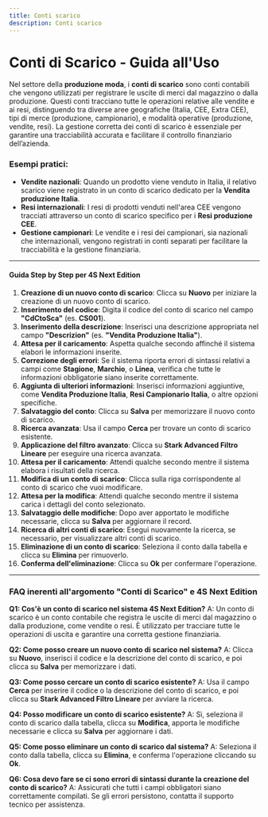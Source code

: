 ```yaml
---
title: Conti scarico
description: Conti scarico
---
```


# Conti di Scarico - Guida all'Uso

Nel settore della **produzione moda**, i **conti di scarico** sono conti contabili che vengono utilizzati per registrare le uscite di merci dal magazzino o dalla produzione. Questi conti tracciano tutte le operazioni relative alle vendite e ai resi, distinguendo tra diverse aree geografiche (Italia, CEE, Extra CEE), tipi di merce (produzione, campionario), e modalità operative (produzione, vendite, resi). La gestione corretta dei conti di scarico è essenziale per garantire una tracciabilità accurata e facilitare il controllo finanziario dell’azienda.

### Esempi pratici:

* **Vendite nazionali**: Quando un prodotto viene venduto in Italia, il relativo scarico viene registrato in un conto di scarico dedicato per la **Vendita produzione Italia**.
* **Resi internazionali**: I resi di prodotti venduti nell'area CEE vengono tracciati attraverso un conto di scarico specifico per i **Resi produzione CEE**.
* **Gestione campionari**: Le vendite e i resi dei campionari, sia nazionali che internazionali, vengono registrati in conti separati per facilitare la tracciabilità e la gestione finanziaria.

***

#### Guida Step by Step per 4S Next Edition

1. **Creazione di un nuovo conto di scarico**: Clicca su **Nuovo** per iniziare la creazione di un nuovo conto di scarico.
2. **Inserimento del codice**: Digita il codice del conto di scarico nel campo **"CdCtoSca"** (es. **CS001**).
3. **Inserimento della descrizione**: Inserisci una descrizione appropriata nel campo **"Descrizion"** (es. **"Vendita Produzione Italia"**).
4. **Attesa per il caricamento**: Aspetta qualche secondo affinché il sistema elabori le informazioni inserite.
5. **Correzione degli errori**: Se il sistema riporta errori di sintassi relativi a campi come **Stagione**, **Marchio**, o **Linea**, verifica che tutte le informazioni obbligatorie siano inserite correttamente.
6. **Aggiunta di ulteriori informazioni**: Inserisci informazioni aggiuntive, come **Vendita Produzione Italia**, **Resi Campionario Italia**, o altre opzioni specifiche.
7. **Salvataggio del conto**: Clicca su **Salva** per memorizzare il nuovo conto di scarico.
8. **Ricerca avanzata**: Usa il campo **Cerca** per trovare un conto di scarico esistente.
9. **Applicazione del filtro avanzato**: Clicca su **Stark Advanced Filtro Lineare** per eseguire una ricerca avanzata.
10. **Attesa per il caricamento**: Attendi qualche secondo mentre il sistema elabora i risultati della ricerca.
11. **Modifica di un conto di scarico**: Clicca sulla riga corrispondente al conto di scarico che vuoi modificare.
12. **Attesa per la modifica**: Attendi qualche secondo mentre il sistema carica i dettagli del conto selezionato.
13. **Salvataggio delle modifiche**: Dopo aver apportato le modifiche necessarie, clicca su **Salva** per aggiornare il record.
14. **Ricerca di altri conti di scarico**: Esegui nuovamente la ricerca, se necessario, per visualizzare altri conti di scarico.
15. **Eliminazione di un conto di scarico**: Seleziona il conto dalla tabella e clicca su **Elimina** per rimuoverlo.
16. **Conferma dell'eliminazione**: Clicca su **Ok** per confermare l'operazione.

***

### FAQ inerenti all'argomento "**Conti di Scarico"** e 4S Next Edition

**Q1: Cos'è un conto di scarico nel sistema 4S Next Edition?**
A: Un conto di scarico è un conto contabile che registra le uscite di merci dal magazzino o dalla produzione, come vendite o resi. È utilizzato per tracciare tutte le operazioni di uscita e garantire una corretta gestione finanziaria.

**Q2: Come posso creare un nuovo conto di scarico nel sistema?**
A: Clicca su **Nuovo**, inserisci il codice e la descrizione del conto di scarico, e poi clicca su **Salva** per memorizzare i dati.

**Q3: Come posso cercare un conto di scarico esistente?**
A: Usa il campo **Cerca** per inserire il codice o la descrizione del conto di scarico, e poi clicca su **Stark Advanced Filtro Lineare** per avviare la ricerca.

**Q4: Posso modificare un conto di scarico esistente?**
A: Sì, seleziona il conto di scarico dalla tabella, clicca su **Modifica**, apporta le modifiche necessarie e clicca su **Salva** per aggiornare i dati.

**Q5: Come posso eliminare un conto di scarico dal sistema?**
A: Seleziona il conto dalla tabella, clicca su **Elimina**, e conferma l'operazione cliccando su **Ok**.

**Q6: Cosa devo fare se ci sono errori di sintassi durante la creazione del conto di scarico?**
A: Assicurati che tutti i campi obbligatori siano correttamente compilati. Se gli errori persistono, contatta il supporto tecnico per assistenza.